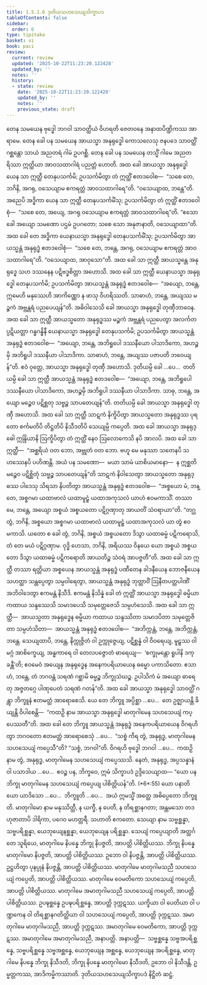 ```yaml
---
title: 1.5.1.6 ဒုတိယသဟသေယျသိက္ခာပဒ
tableOfContents: false
sidebar:
  order: 6
type: tipitaka
basket: vi
book: paci
review:
  current: review
  updated: '2025-10-22T11:23:20.122428'
  updated_by: ''
  notes: ''
  history:
  - state: review
    date: '2025-10-22T11:23:20.122428'
    updated_by: ''
    notes: ''
    previous_state: draft
---
```



<ReviewStatus review={frontmatter.review} showDetails={true} />

<HypothesisAnnotation frontmatter={frontmatter} />

<DynamicBreadcrumb />

<Division number="55" book="paci" e="ch" v="2" p="28">

<Paragraph number="182" book="paci">
တေန သမယေန ဗုဒ္ဓေါ ဘဂဝါ သာဝတ္ထိယံ ဝိဟရတိ ဇေတဝနေ အနာထပိဏ္ဍိကဿ အာရာမေ. တေန ခေါ ပန သမယေန အာယသ္မာ အနုရုဒ္ဓေါ ကောသလေသု ဇနပဒေ သာဝတ္ထိံ ဂစ္ဆန္တော သာယံ အညတရံ ဂါမံ ဥပဂစ္ဆိ. တေန ခေါ ပန သမယေန တသ္မိံ ဂါမေ အညတရိဿာ ဣတ္ထိယာ အာဝသထာဂါရံ ပညတ္တံ ဟောတိ. အထ ခေါ အာယသ္မာ အနုရုဒ္ဓေါ ယေန သာ ဣတ္ထီ တေနုပသင်္ကမိ; ဥပသင်္ကမိတွာ တံ ဣတ္ထိံ ဧတဒဝေါစ—  “သစေ တေ, ဘဂိနိ, အဂရု, ဝသေယျာမ ဧကရတ္တံ အာဝသထာဂါရေ”တိ. “ဝသေယျာထ, ဘန္တေ”တိ. အညေပိ အဒ္ဓိကာ ယေန သာ ဣတ္ထီ တေနုပသင်္ကမိံသု; ဥပသင်္ကမိတွာ တံ ဣတ္ထိံ ဧတဒဝေါစုံ—  “သစေ တေ, အယျေ, အဂရု ဝသေယျာမ ဧကရတ္တံ အာဝသထာဂါရေ”တိ. “ဧသော ခေါ အယျော သမဏော ပဌမံ ဥပဂတော; သစေ သော အနုဇာနာတိ, ဝသေယျာထာ”တိ. အထ ခေါ တေ အဒ္ဓိကာ ယေနာယသ္မာ အနုရုဒ္ဓေါ တေနုပသင်္ကမိံသု; ဥပသင်္ကမိတွာ အာယသ္မန္တံ အနုရုဒ္ဓံ ဧတဒဝေါစုံ—  “သစေ တေ, ဘန္တေ, အဂရု, ဝသေယျာမ ဧကရတ္တံ အာဝသထာဂါရေ”တိ. “ဝသေယျာထ, အာဝုသော”တိ.
</Paragraph>

<Paragraph number="183" book="paci">
အထ ခေါ သာ ဣတ္ထီ အာယသ္မန္တေ အနုရုဒ္ဓေ သဟ ဒဿနေန ပဋိဗဒ္ဓစိတ္တာ အဟောသိ. အထ ခေါ သာ ဣတ္ထီ ယေနာယသ္မာ အနုရုဒ္ဓေါ တေနုပသင်္ကမိ; ဥပသင်္ကမိတွာ အာယသ္မန္တံ အနုရုဒ္ဓံ ဧတဒဝေါစ—  “အယျော, ဘန္တေ, ဣမေဟိ မနုဿေဟိ အာကိဏ္ဏော န ဖာသု ဝိဟရိဿတိ. သာဓာဟံ, ဘန္တေ, အယျဿ မဉ္စကံ အဗ္ဘန္တရံ ပညပေယျန်”တိ. အဓိဝါသေသိ ခေါ အာယသ္မာ အနုရုဒ္ဓေါ တုဏှီဘာဝေန. အထ ခေါ သာ ဣတ္ထီ အာယသ္မတော အနုရုဒ္ဓဿ မဉ္စကံ အဗ္ဘန္တရံ ပညပေတွာ အလင်္ကတပ္ပဋိယတ္တာ ဂန္ဓဂန္ဓိနီ ယေနာယသ္မာ အနုရုဒ္ဓေါ တေနုပသင်္ကမိ; ဥပသင်္ကမိတွာ အာယသ္မန္တံ အနုရုဒ္ဓံ ဧတဒဝေါစ—  “အယျော, ဘန္တေ, အဘိရူပေါ ဒဿနီယော ပါသာဒိကော, အဟဉ္စမှိ အဘိရူပါ ဒဿနီယာ ပါသာဒိကာ. သာဓာဟံ, ဘန္တေ, အယျဿ ပဇာပတိ ဘဝေယျန်”တိ. ဧဝံ ဝုတ္တေ, အာယသ္မာ အနုရုဒ္ဓေါ တုဏှီ အဟောသိ. ဒုတိယမ္ပိ ခေါ …ပေ…  တတိယမ္ပိ ခေါ သာ ဣတ္ထီ အာယသ္မန္တံ အနုရုဒ္ဓံ ဧတဒဝေါစ—  “အယျော, ဘန္တေ, အဘိရူပေါ ဒဿနီယော ပါသာဒိကော, အဟဉ္စမှိ အဘိရူပါ ဒဿနီယာ ပါသာဒိကာ. သာဓု, ဘန္တေ, အယျော မဉ္စေဝ ပဋိစ္ဆတု သဗ္ဗဉ္စ သာပတေယျန်”တိ. တတိယမ္ပိ ခေါ အာယသ္မာ အနုရုဒ္ဓေါ တုဏှီ အဟောသိ. အထ ခေါ သာ ဣတ္ထီ သာဋကံ နိက္ခိပိတွာ အာယသ္မတော အနုရုဒ္ဓဿ ပုရတော စင်္ကမတိပိ တိဋ္ဌတိပိ နိသီဒတိပိ သေယျမ္ပိ ကပ္ပေတိ. အထ ခေါ အာယသ္မာ အနုရုဒ္ဓေါ ဣန္ဒြိယာနိ ဩက္ခိပိတွာ တံ ဣတ္ထိံ နေဝ ဩလောကေသိ နပိ အာလပိ. အထ ခေါ သာ ဣတ္ထီ—  “အစ္ဆရိယံ ဝတ ဘော, အဗ္ဘုတံ ဝတ ဘော. ဗဟူ မေ မနုဿာ သတေနပိ သဟဿေနပိ ပဟိဏန္တိ. အယံ ပန သမဏော—  မယာ သာမံ ယာစိယမာနော—  န ဣစ္ဆတိ မဉ္စေဝ ပဋိစ္ဆိတုံ သဗ္ဗဉ္စ သာပတေယျန်”တိ သာဋကံ နိဝါသေတွာ အာယသ္မတော အနုရုဒ္ဓဿ ပါဒေသု သိရသာ နိပတိတွာ အာယသ္မန္တံ အနုရုဒ္ဓံ ဧတဒဝေါစ—  “အစ္စယော မံ, ဘန္တေ, အစ္စဂမာ ယထာဗာလံ ယထာမူဠှံ ယထာအကုသလံ ယာဟံ ဧဝမကာသိံ. တဿာ မေ, ဘန္တေ, အယျော အစ္စယံ အစ္စယတော ပဋိဂ္ဂဏှာတု အာယတိံ သံဝရာယာ”တိ. “တဂ္ဃ တွံ, ဘဂိနိ, အစ္စယော အစ္စဂမာ ယထာဗာလံ ယထာမူဠှံ ယထာအကုသလံ ယာ တွံ ဧဝမကာသိ. ယတော စ ခေါ တွံ, ဘဂိနိ, အစ္စယံ အစ္စယတော ဒိသွာ ယထာဓမ္မံ ပဋိကရောသိ, တံ တေ မယံ ပဋိဂ္ဂဏှာမ. ဝုဒ္ဓိ ဟေသာ, ဘဂိနိ, အရိယဿ ဝိနယေ ယော အစ္စယံ အစ္စယတော ဒိသွာ ယထာဓမ္မံ ပဋိကရောတိ အာယတိဉ္စ သံဝရံ အာပဇ္ဇတီ”တိ.
</Paragraph>

<Paragraph number="184" book="paci">
အထ ခေါ သာ ဣတ္ထီ တဿာ ရတ္တိယာ အစ္စယေန အာယသ္မန္တံ အနုရုဒ္ဓံ ပဏီတေန ခါဒနီယေန ဘောဇနီယေန သဟတ္ထာ သန္တပ္ပေတွာ သမ္ပဝါရေတွာ, အာယသ္မန္တံ အနုရုဒ္ဓံ ဘုတ္တာဝိံ ဩနီတပတ္တပါဏိံ အဘိဝါဒေတွာ ဧကမန္တံ နိသီဒိ. ဧကမန္တံ နိသိန္နံ ခေါ တံ ဣတ္ထိံ အာယသ္မာ အနုရုဒ္ဓေါ ဓမ္မိယာ ကထာယ သန္ဒဿေသိ သမာဒပေသိ သမုတ္တေဇေသိ သမ္ပဟံသေသိ. အထ ခေါ သာ ဣတ္ထီ—  အာယသ္မတာ အနုရုဒ္ဓေန ဓမ္မိယာ ကထာယ သန္ဒဿိတာ သမာဒပိတာ သမုတ္တေဇိတာ သမ္ပဟံသိတာ—  အာယသ္မန္တံ အနုရုဒ္ဓံ ဧတဒဝေါစ—  “အဘိက္ကန္တံ, ဘန္တေ, အဘိက္ကန္တံ, ဘန္တေ. သေယျထာပိ, ဘန္တေ, နိက္ကုဇ္ဇိတံ ဝါ ဥက္ကုဇ္ဇေယျ, ပဋိစ္ဆန္နံ ဝါ ဝိဝရေယျ, မူဠှဿ ဝါ မဂ္ဂံ အာစိက္ခေယျ, အန္ဓကာရေ ဝါ တေလပဇ္ဇောတံ ဓာရေယျ—  ‘စက္ခုမန္တော ရူပါနိ ဒက္ခန္တီ’တိ; ဧဝမေဝံ အယျေန အနုရုဒ္ဓေန အနေကပရိယာယေန ဓမ္မော ပကာသိတော. ဧသာဟံ, ဘန္တေ, တံ ဘဂဝန္တံ သရဏံ ဂစ္ဆာမိ ဓမ္မဉ္စ ဘိက္ခုသံဃဉ္စ. ဥပါသိကံ မံ အယျော ဓာရေတု အဇ္ဇတဂ္ဂေ ပါဏုပေတံ သရဏံ ဂတန်”တိ.
</Paragraph>

<Paragraph number="185" book="paci">
အထ ခေါ အာယသ္မာ အနုရုဒ္ဓေါ သာဝတ္ထိံ ဂန္တွာ ဘိက္ခူနံ ဧတမတ္ထံ အာရောစေသိ. ယေ တေ ဘိက္ခူ အပ္ပိစ္ဆာ …ပေ…  တေ ဥဇ္ဈာယန္တိ ခိယျန္တိ ဝိပါစေန္တိ—  “ကထဉှိ နာမ အာယသ္မာ အနုရုဒ္ဓေါ မာတုဂါမေန သဟသေယျံ ကပ္ပေဿတီ”တိ.
</Paragraph>

<Paragraph number="186" book="paci">
အထ ခေါ တေ ဘိက္ခူ အာယသ္မန္တံ အနုရုဒ္ဓံ အနေကပရိယာယေန ဝိဂရဟိတွာ ဘဂဝတော ဧတမတ္ထံ အာရောစေသုံ …ပေ…  “သစ္စံ ကိရ တွံ, အနုရုဒ္ဓ, မာတုဂါမေန သဟသေယျံ ကပ္ပေသီ”တိ? “သစ္စံ, ဘဂဝါ”တိ. ဝိဂရဟိ ဗုဒ္ဓေါ ဘဂဝါ …ပေ…  ကထဉှိ နာမ တွံ, အနုရုဒ္ဓ, မာတုဂါမေန သဟသေယျံ ကပ္ပေဿသိ. နေတံ, အနုရုဒ္ဓ, အပ္ပသန္နာနံ ဝါ ပသာဒါယ …ပေ…  ဧဝဉ္စ ပန, ဘိက္ခဝေ, ဣမံ သိက္ခာပဒံ ဥဒ္ဒိသေယျာထ—
</Paragraph>

</Division>
<Division number="56" book="paci" e="ch" v="2" p="31">

<Paragraph number="187" book="paci">
<Emphasis>“ယော ပန ဘိက္ခု မာတုဂါမေန သဟသေယျံ ကပ္ပေယျ ပါစိတ္တိယန်”</Emphasis>တိ. (*6*:<Emphasis>55</Emphasis>)
</Paragraph>

</Division>
<Division number="57" book="paci" e="ch" v="2" p="31">

<Paragraph number="188" book="paci">
<Emphasis>ယော ပနာ</Emphasis>တိ ယော ယာဒိသော …ပေ…  <Emphasis>ဘိက္ခူ</Emphasis>တိ …ပေ…  အယံ ဣမသ္မိံ အတ္ထေ အဓိပ္ပေတော ဘိက္ခူတိ.
</Paragraph>

<Paragraph number="189" book="paci">
<Emphasis>မာတုဂါမော</Emphasis> နာမ မနုဿိတ္ထီ, န ယက္ခီ, န ပေတီ, န တိရစ္ဆာနဂတာ; အန္တမသော တဒဟုဇာတာပိ ဒါရိကာ, ပဂေဝ မဟတ္တရီ.
</Paragraph>

<Paragraph number="190" book="paci">
<Emphasis>သဟာ</Emphasis>တိ ဧကတော.
</Paragraph>

<Paragraph number="191" book="paci">
<Emphasis>သေယျာ</Emphasis> နာမ သဗ္ဗစ္ဆန္နာ, သဗ္ဗပရိစ္ဆန္နာ, ယေဘုယျေနစ္ဆန္နာ, ယေဘုယျေန ပရိစ္ဆန္နာ.
</Paragraph>

<Paragraph number="192" book="paci">
<Emphasis>သေယျံ ကပ္ပေယျာ</Emphasis>တိ အတ္ထင်္ဂတေ သူရိယေ, မာတုဂါမေ နိပန္နေ ဘိက္ခု နိပဇ္ဇတိ, အာပတ္တိ ပါစိတ္တိယဿ. ဘိက္ခု နိပန္နေ မာတုဂါမော နိပဇ္ဇတိ, အာပတ္တိ ပါစိတ္တိယဿ. ဥဘော ဝါ နိပဇ္ဇန္တိ, အာပတ္တိ ပါစိတ္တိယဿ. ဥဋ္ဌဟိတွာ ပုနပ္ပုနံ နိပဇ္ဇန္တိ, အာပတ္တိ ပါစိတ္တိယဿ.
</Paragraph>

</Division>
<Division number="58" book="paci" e="ch" v="2" p="31">

<Paragraph number="193" book="paci">
မာတုဂါမေ မာတုဂါမသညီ သဟသေယျံ ကပ္ပေတိ, အာပတ္တိ ပါစိတ္တိယဿ. မာတုဂါမေ ဝေမတိကော သဟသေယျံ ကပ္ပေတိ, အာပတ္တိ ပါစိတ္တိယဿ. မာတုဂါမေ အမာတုဂါမသညီ သဟသေယျံ ကပ္ပေတိ, အာပတ္တိ ပါစိတ္တိယဿ.
</Paragraph>

<Paragraph number="194" book="paci">
ဥပဍ္ဎစ္ဆန္နေ ဥပဍ္ဎပရိစ္ဆန္နေ, အာပတ္တိ ဒုက္ကဋဿ. ယက္ခိယာ ဝါ ပေတိယာ ဝါ ပဏ္ဍကေန ဝါ တိရစ္ဆာနဂတိတ္ထိယာ ဝါ သဟသေယျံ ကပ္ပေတိ, အာပတ္တိ ဒုက္ကဋဿ. အမာတုဂါမေ မာတုဂါမသညီ, အာပတ္တိ ဒုက္ကဋဿ. အမာတုဂါမေ ဝေမတိကော, အာပတ္တိ ဒုက္ကဋဿ. အမာတုဂါမေ အမာတုဂါမသညီ, အနာပတ္တိ.
</Paragraph>

</Division>
<Division number="59" book="paci" e="ch" v="2" p="31">

<Paragraph number="195" book="paci">
အနာပတ္တိ—  သဗ္ဗစ္ဆန္နေ သဗ္ဗအပရိစ္ဆန္နေ, သဗ္ဗပရိစ္ဆန္နေ သဗ္ဗအစ္ဆန္နေ, ယေဘုယျေန အစ္ဆန္နေ, ယေဘုယျေန အပရိစ္ဆန္နေ, မာတုဂါမေ နိပန္နေ ဘိက္ခု နိသီဒတိ, ဘိက္ခု နိပန္နေ မာတုဂါမော နိသီဒတိ, ဥဘော ဝါ နိသီဒန္တိ, ဥမ္မတ္တကဿ, အာဒိကမ္မိကဿာတိ.

</Paragraph>
</Division>

<Paragraph number="196" type="center" book="paci">
ဒုတိယသဟသေယျသိက္ခာပဒံ နိဋ္ဌိတံ ဆဋ္ဌံ.
</Paragraph>
